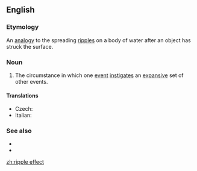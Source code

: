 ==English==

===Etymology===
An [[analogy]] to the spreading [[ripple]]s on a body of water after an object has struck the surface.

===Noun===
{{en-noun}}

# The circumstance in which one [[event]] [[instigate]]s an [[expansive]] set of other events.
#: {{ux|en|Defaults in America's mortgage lending businesses are causing a '''ripple effect''' through the major banks in other continents.}}

====Translations====
{{trans-top|one event instigating a set of other events}}
* Czech: {{t|cs|řetězová reakce|f}}
* Italian: {{t|it|effetto onda|m}}
{{trans-mid}}
{{trans-bottom}}

===See also===
* {{l|en|butterfly effect}}
* {{l|en|domino effect}}

[[zh:ripple effect]]